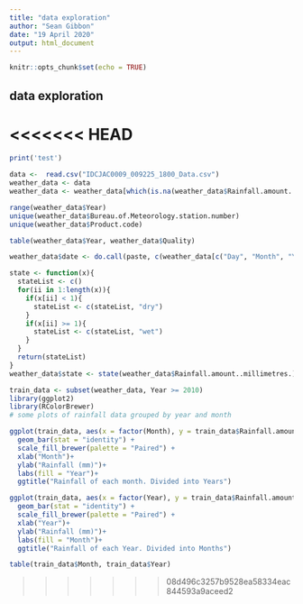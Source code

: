 ```yaml
---
title: "data exploration"
author: "Sean Gibbon"
date: "19 April 2020"
output: html_document
---
```


```r
knitr::opts_chunk$set(echo = TRUE)
```

## data exploration

<<<<<<< HEAD
=======

```r
print('test')
```
```r
data <-  read.csv("IDCJAC0009_009225_1800_Data.csv")
weather_data <- data
weather_data <- weather_data[which(is.na(weather_data$Rainfall.amount..millimetres.) == FALSE),]
```

```r
range(weather_data$Year)
unique(weather_data$Bureau.of.Meteorology.station.number)
unique(weather_data$Product.code)
```
```r
table(weather_data$Year, weather_data$Quality)
```

```r
weather_data$date <- do.call(paste, c(weather_data[c("Day", "Month", "Year")], sep = "-"))
```

```r
state <- function(x){
  stateList <- c()
  for(ii in 1:length(x)){
    if(x[ii] < 1){
      stateList <- c(stateList, "dry")
    }
    if(x[ii] >= 1){
      stateList <- c(stateList, "wet")
    }
  }
  return(stateList)
}
weather_data$state <- state(weather_data$Rainfall.amount..millimetres.)
```

```r
train_data <- subset(weather_data, Year >= 2010)
library(ggplot2)
library(RColorBrewer)
# some plots of rainfall data grouped by year and month

ggplot(train_data, aes(x = factor(Month), y = train_data$Rainfall.amount..millimetres., fill = factor(Year))) + 
  geom_bar(stat = "identity") + 
  scale_fill_brewer(palette = "Paired") + 
  xlab("Month")+
  ylab("Rainfall (mm)")+
  labs(fill = "Year")+
  ggtitle("Rainfall of each month. Divided into Years")

ggplot(train_data, aes(x = factor(Year), y = train_data$Rainfall.amount..millimetres., fill = factor(Month))) + 
  geom_bar(stat = "identity") + 
  scale_fill_brewer(palette = "Paired") + 
  xlab("Year")+
  ylab("Rainfall (mm)")+
  labs(fill = "Month")+
  ggtitle("Rainfall of each Year. Divided into Months")
```
```r
table(train_data$Month, train_data$Year)
```








>>>>>>> 08d496c3257b9528ea58334eac844593a9aceed2
